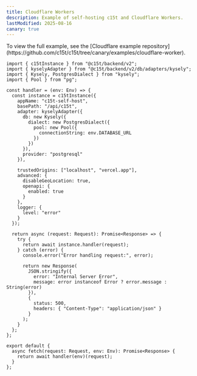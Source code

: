 ```yaml
---
title: Cloudflare Workers
description: Example of self-hosting c15t and Cloudflare Workers.
lastModified: 2025-08-16
canary: true
---
```


<Callout type="info">
  To view the full example, see the [Cloudflare example
  repository](https://github.com/c15t/c15t/tree/canary/examples/cloudflare-worker).
</Callout>

```tsx title="src/index.ts"
import { c15tInstance } from "@c15t/backend/v2";
import { kyselyAdapter } from "@c15t/backend/v2/db/adapters/kysely";
import { Kysely, PostgresDialect } from "kysely";
import { Pool } from "pg";

const handler = (env: Env) => {
  const instance = c15tInstance({
    appName: "c15t-self-host",
    basePath: "/api/c15t",
    adapter: kyselyAdapter({
      db: new Kysely({
        dialect: new PostgresDialect({
          pool: new Pool({
            connectionString: env.DATABASE_URL
          })
        })
      }),
      provider: "postgresql"
    }),

    trustedOrigins: ["localhost", "vercel.app"],
    advanced: {
      disableGeoLocation: true,
      openapi: {
        enabled: true
      }
    },
    logger: {
      level: "error"
    }
  });

  return async (request: Request): Promise<Response> => {
    try {
      return await instance.handler(request);
    } catch (error) {
      console.error("Error handling request:", error);

      return new Response(
        JSON.stringify({
          error: "Internal Server Error",
          message: error instanceof Error ? error.message : String(error)
        }),
        {
          status: 500,
          headers: { "Content-Type": "application/json" }
        }
      );
    }
  };
};

export default {
  async fetch(request: Request, env: Env): Promise<Response> {
    return await handler(env)(request);
  }
};
```
